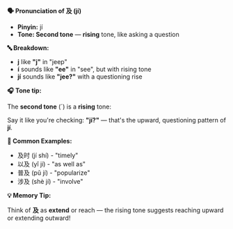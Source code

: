 **🗣️ Pronunciation of 及 (jí)**

- **Pinyin:** jí
- **Tone: Second tone** — **rising** tone, like asking a question

**🔤 Breakdown:**

- **j** like **"j"** in "jeep"
- **í** sounds like **"ee"** in "see", but with rising tone
- **jí** sounds like **"jee?"** with a questioning rise

**🎧 Tone tip:**

The **second tone** (´) is a **rising** tone:

Say it like you're checking: **"jí?"** — that's the upward, questioning pattern of **jí**.

**📝 Common Examples:**

- 及时 (jí shí) - "timely"
- 以及 (yǐ jí) - "as well as"
- 普及 (pǔ jí) - "popularize"
- 涉及 (shè jí) - "involve"

**💡 Memory Tip:**

Think of **及** as **extend** or reach — the rising tone suggests reaching upward or extending
outward!
